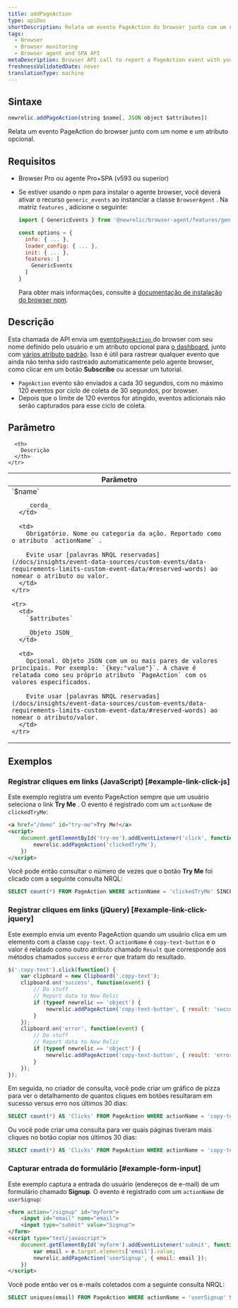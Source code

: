 ```yaml
---
title: addPageAction
type: apiDoc
shortDescription: Relata um evento PageAction do browser junto com um nome e um atributo opcional.
tags:
  - Browser
  - Browser monitoring
  - Browser agent and SPA API
metaDescription: Browser API call to report a PageAction event with your user-defined name and attributes to New Relic Dashboards.
freshnessValidatedDate: never
translationType: machine
---
```


## Sintaxe

```js
newrelic.addPageAction(string $name[, JSON object $attributes])
```

Relata um evento PageAction do browser junto com um nome e um atributo opcional.

## Requisitos

* Browser Pro ou agente Pro+SPA (v593 ou superior)

* Se estiver usando o npm para instalar o agente browser, você deverá ativar o recurso `generic_events` ao instanciar a classe `BrowserAgent` . Na matriz `features` , adicione o seguinte:

  ```js
  import { GenericEvents } from '@newrelic/browser-agent/features/generic_events';

  const options = {
    info: { ... },
    loader_config: { ... },
    init: { ... },
    features: [
      GenericEvents
    ]
  }
  ```

  Para obter mais informações, consulte a [documentação de instalação do browser npm](https://www.npmjs.com/package/@newrelic/browser-agent#new-relic-browser-agent).

## Descrição

Esta chamada de API envia um [evento`PageAction` ](/docs/insights/explore-data/custom-events/insert-browser-custom-events-attributes-insights-javascript-api)do browser com seu nome definido pelo usuário e um atributo opcional para [o dashboard](/docs/query-your-data/explore-query-data/dashboards/introduction-new-relic-one-dashboards), junto com [vários atributo padrão](/attribute-dictionary/?event=PageAction). Isso é útil para rastrear qualquer evento que ainda não tenha sido rastreado automaticamente pelo agente browser, como clicar em um botão <DoNotTranslate>**Subscribe**</DoNotTranslate> ou acessar um tutorial.

* `PageAction` evento são enviados a cada 30 segundos, com no máximo 120 eventos por ciclo de coleta de 30 segundos, por browser.
* Depois que o limite de 120 eventos for atingido, eventos adicionais não serão capturados para esse ciclo de coleta.

## Parâmetro

<table>
  <thead>
    <tr>
      <th width="25%">
        Parâmetro
      </th>

      <th>
        Descrição
      </th>
    </tr>
  </thead>

  <tbody>
    <tr>
      <td>
        `$name`

        _corda_
      </td>

      <td>
        Obrigatório. Nome ou categoria da ação. Reportado como o atributo `actionName` .

        Evite usar [palavras NRQL reservadas](/docs/insights/event-data-sources/custom-events/data-requirements-limits-custom-event-data/#reserved-words) ao nomear o atributo ou valor.
      </td>
    </tr>

    <tr>
      <td>
        `$attributes`

        _Objeto JSON_
      </td>

      <td>
        Opcional. Objeto JSON com um ou mais pares de valores principais. Por exemplo: `{key:"value"}`. A chave é relatada como seu próprio atributo `PageAction` com os valores especificados.

        Evite usar [palavras NRQL reservadas](/docs/insights/event-data-sources/custom-events/data-requirements-limits-custom-event-data/#reserved-words) ao nomear o atributo/valor.
      </td>
    </tr>
  </tbody>
</table>

## Exemplos

### Registrar cliques em links (JavaScript) [#example-link-click-js]

Este exemplo registra um evento PageAction sempre que um usuário seleciona o link <DoNotTranslate>**Try Me**</DoNotTranslate> . O evento é registrado com um `actionName` de `clickedTryMe`:

```html
<a href="/demo" id="try-me">Try Me!</a>
<script>
    document.getElementById('try-me').addEventListener('click', function(e) {
        newrelic.addPageAction('clickedTryMe');
    })
</script>
```

Você pode então consultar o número de vezes que o botão <DoNotTranslate>**Try Me**</DoNotTranslate> foi clicado com a seguinte consulta NRQL:

```sql
SELECT count(*) FROM PageAction WHERE actionName = 'clickedTryMe' SINCE 1 hour ago
```

### Registrar cliques em links (jQuery) [#example-link-click-jquery]

Este exemplo envia um evento PageAction quando um usuário clica em um elemento com a classe `copy-text`. O `actionName` é `copy-text-button` e o valor é relatado como outro atributo chamado `Result` que corresponde aos métodos chamados `success` e `error` que tratam do resultado.

```js
$('.copy-text').click(function() {
    var clipboard = new Clipboard('.copy-text');
    clipboard.on('success', function(event) {
        // Do stuff
        // Report data to New Relic
        if (typeof newrelic == 'object') {
            newrelic.addPageAction('copy-text-button', { result: 'success' });
        }
    });
    clipboard.on('error', function(event) {
        // Do stuff
        // Report data to New Relic
        if (typeof newrelic == 'object') {
            newrelic.addPageAction('copy-text-button', { result: 'error' });
        }
    });
});
```

Em seguida, no criador de consulta, você pode criar um gráfico de pizza para ver o detalhamento de quantos cliques em botões resultaram em sucesso versus erro nos últimos 30 dias:

```sql
SELECT count(*) AS 'Clicks' FROM PageAction WHERE actionName = 'copy-text-button' FACET result SINCE 30 days ago
```

Ou você pode criar uma consulta para ver quais páginas tiveram mais cliques no botão copiar nos últimos 30 dias:

```sql
SELECT count(*) AS 'Clicks' FROM PageAction WHERE actionName = 'copy-text-button' FACET currentUrl SINCE 30 days ago
```

### Capturar entrada do formulário [#example-form-input]

Este exemplo captura a entrada do usuário (endereços de e-mail) de um formulário chamado <DoNotTranslate>**Signup**</DoNotTranslate>. O evento é registrado com um `actionName` de `userSignup`:

```html
<form action="/signup" id="myform">
    <input id="email" name="email">
    <input type="submit" value="Signup">
</form>
<script type="text/javascript">
    document.getElementById('myform').addEventListener('submit', function(e) {
        var email = e.target.elements['email'].value;
        newrelic.addPageAction('userSignup', { email: email });
    })
</script>
```

Você pode então ver os e-mails coletados com a seguinte consulta NRQL:

```sql
SELECT uniques(email) FROM PageAction WHERE actionName = 'userSignup' SINCE 1 hour ago
```